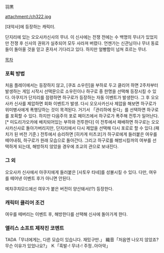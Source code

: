 羽黒

attachment:/ch322.jpg

[대악사]에 등장하는 캐릭터.

단지리에 있는 오오사카신사의 무녀. 이 신사에는 전쟁 전에는 수 백명의 무녀가 있었지만 전쟁 후 신사의 권위가 실추되어 모두 사라져 버렸다. 언젠가는 신관님이나 무녀 동료들이 돌아올 것을 믿고 혼자서 기다리고 있다. 하지만 얼빵함이 넘쳐 흐르는 무녀. 

[[목차]]

=== 포획 방법 ===

처음 플레이에서는 등장하지 않고, [쿠죠 소우린]을 부하로 두고 클리어 하면 2주차부터 발생하는 게임 시작시 선택문으로 소우린이나 하구로 중 한명을 선택해 등장시킬 수 있다. 아쿠지가 단지리를 점령하면 하구로가 등장하는 자동 이벤트가 발생한다. 그 후 오오사카 신사를 제압하면 회화 이벤트가 발생. 다시 오오사카신사 제압을 해보면 하구로가 위미병사에게 폭행당하는 것이 목격된다. 거기서 「관리하에 둔다」를 선택하면 하구로를 포획할 수 있다.
하지만 다음주의 포로 페이즈에서 하구로가 폭주해 전투가 일어난다.[* 미도리가오카에 배치되어있는 부하와 전투한다] 이 전투에서 패배하면 하구로는 오오사카신사로 돌아가버리지만, 단지리에서 다시 제압을 선택해 다시 포로로 할 수 있다.(패치가 된 버전 기준.) 전투에서 승리하면 [히카게 미츠코]가 하구로에게 들러붙은 여우를 떼어내줘, 하구로가 원래 모습으로 돌아간다. 그리고 하구로를 해방시킬까의 여부를 선택하게 되는데, 해방하지 않았을 경우에 조교의 관으로 보내진다.

=== 그 외 ===

오오사카 신사에서 아쿠지에게 들러붙은 [사토우 타네]를 성불시킬 수 있다. 다만, 여우를 떼어낸 이벤트 후가 아니면 안된다.

메챠쿠챠모드에선 여우가 붙은 버전이 양산돼서(!?) 등장한다.

=== 캐릭터 클리어 조건 ===

여우를 떼버리는 이벤트 후, 해방한다를 선택해 신사에 돌아가게 한다.

=== 앨리스 소프트 제작진 코멘트 ===

TADA「무녀에게는, 다른 모습이 있습니다. 재밌구만.」
織音「처음엔 나오지 않았죠? 무슨 이유가 있었나요?」
Ｋ「흑발-! 무녀-! 주정..아아악」
